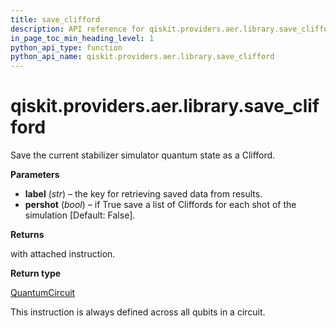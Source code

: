 ```yaml
---
title: save_clifford
description: API reference for qiskit.providers.aer.library.save_clifford
in_page_toc_min_heading_level: 1
python_api_type: function
python_api_name: qiskit.providers.aer.library.save_clifford
---
```


<span id="qiskit-providers-aer-library-save-clifford" />

# qiskit.providers.aer.library.save\_clifford

<Function id="qiskit.providers.aer.library.save_clifford" isDedicatedPage={true} github="https://github.com/qiskit/qiskit-aer/tree/stable/0.10/qiskit/providers/aer/library/save_instructions/save_clifford.py" signature="save_clifford(self, label='clifford', pershot=False)">
  Save the current stabilizer simulator quantum state as a Clifford.

  **Parameters**

  *   **label** (*str*) – the key for retrieving saved data from results.
  *   **pershot** (*bool*) – if True save a list of Cliffords for each shot of the simulation \[Default: False].

  **Returns**

  with attached instruction.

  **Return type**

  [QuantumCircuit](qiskit.circuit.QuantumCircuit "qiskit.circuit.QuantumCircuit")

  <Admonition title="Note" type="note">
    This instruction is always defined across all qubits in a circuit.
  </Admonition>
</Function>

